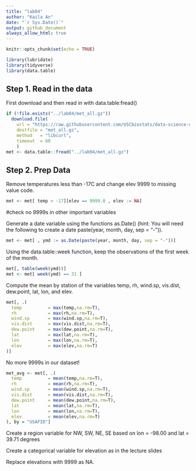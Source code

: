 ```yaml
---
title: "lab04"
author: "Kaila An"
date: "`r Sys.Date()`"
output: github_document
always_allow_html: true 
---
```


```r
knitr::opts_chunk$set(echo = TRUE)
```

```r
library(lubridate)
library(tidyverse)
library(data.table)
```



## Step 1. Read in the data
First download and then read in with data.table:fread()

```r
if (!file.exists("../lab04/met_all.gz"))
  download.file(
    url = "https://raw.githubusercontent.com/USCbiostats/data-science-data/master/02_met/met_all.gz",
    destfile = "met_all.gz",
    method   = "libcurl",
    timeout  = 60
    )
met <- data.table::fread("../lab04/met_all.gz")
```


## Step 2. Prep Data

Remove temperatures less than -17C and change elev 9999 to missing value code.
```r
met <- met[ temp > -17][elev == 9999.0 , elev := NA]
```

#check no 9999s in other important variables

Generate a date variable using the functions as.Date() (hint: You will need the following to create a date paste(year, month, day, sep = "-")).
```r
met <- met[ , ymd := as.Date(paste(year, month, day, sep = "-"))] 
```


Using the data.table::week function, keep the observations of the first week of the month.

```r
met[, table(week(ymd))]
met <- met[ week(ymd) == 31 ]
```


Compute the mean by station of the variables temp, rh, wind.sp, vis.dist, dew.point, lat, lon, and elev.

```r
met[, .(
  temp          = max(temp,na.rm=T),
  rh            = max(rh,na.rm=T),
  wind.sp       = max(wind.sp,na.rm=T),
  vis.dist      = max(vis.dist,na.rm=T),
  dew.point     = max(dew.point,na.rm=T),
  lat           = max(lat,na.rm=T),
  lon           = max(lon,na.rm=T),
  elev          = max(elev,na.rm=T)
)]
```
No more 9999s in our dataset!

```r
met_avg <- met[, .(
  temp          = mean(temp,na.rm=T),
  rh            = mean(rh,na.rm=T),
  wind.sp       = mean(wind.sp,na.rm=T),
  vis.dist      = mean(vis.dist,na.rm=T),
  dew.point     = mean(dew.point,na.rm=T),
  lat           = mean(lat,na.rm=T),
  lon           = mean(lon,na.rm=T),
  elev          = mean(elev,na.rm=T)
), by = "USAFID"]
```

Create a region variable for NW, SW, NE, SE based on lon = -98.00 and lat = 39.71 degrees




Create a categorical variable for elevation as in the lecture slides


Replace elevations with 9999 as NA.





